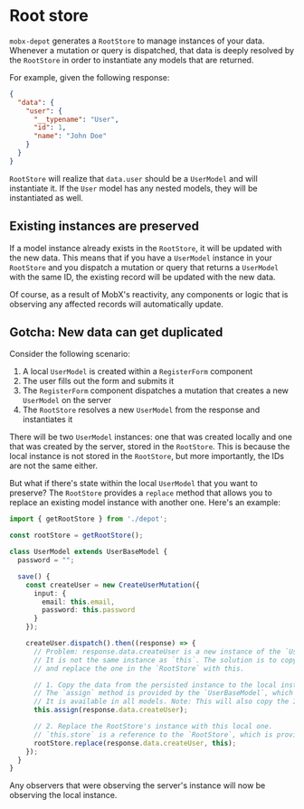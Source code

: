 
# Root store

`mobx-depot` generates a `RootStore` to manage instances of your data. Whenever a mutation or query is dispatched,
that data is deeply resolved by the `RootStore` in order to instantiate any models that are returned.

For example, given the following response:

```json
{
  "data": {
    "user": {
      "__typename": "User",
      "id": 1,
      "name": "John Doe"
    }
  }
}
```

`RootStore` will realize that `data.user` should be a `UserModel` and will instantiate it. If the `User` model
has any nested models, they will be instantiated as well.

## Existing instances are preserved

If a model instance already exists in the `RootStore`, it will be updated with the new data. This means that
if you have a `UserModel` instance in your `RootStore` and you dispatch a mutation or query that returns a `UserModel`
with the same ID, the existing record will be updated with the new data.

Of course, as a result of MobX's reactivity, any components or logic that is observing any affected records will
automatically update.

## Gotcha: New data can get duplicated

Consider the following scenario:

1. A local `UserModel` is created within a `RegisterForm` component
2. The user fills out the form and submits it
3. The `RegisterForm` component dispatches a mutation that creates a new `UserModel` on the server
4. The `RootStore` resolves a new `UserModel` from the response and instantiates it

There will be two `UserModel` instances: one that was created locally and one that was
created by the server, stored in the `RootStore`. This is because the local instance is not stored in the `RootStore`,
but more importantly, the IDs are not the same either.

But what if there's state within the local `UserModel` that you want to preserve? The `RootStore` provides a `replace`
method that allows you to replace an existing model instance with another one. Here's an example:

```ts
import { getRootStore } from './depot';

const rootStore = getRootStore();

class UserModel extends UserBaseModel {
  password = "";

  save() {
    const createUser = new CreateUserMutation({
      input: {
        email: this.email,
        password: this.password
      }
    });

    createUser.dispatch().then((response) => {
      // Problem: response.data.createUser is a new instance of the `UserModel` that the `RootStore` resolved.
      // It is not the same instance as `this`. The solution is to copy the data from the server's instance,
      // and replace the one in the `RootStore` with this.

      // 1. Copy the data from the persisted instance to the local instance.
      // The `assign` method is provided by the `UserBaseModel`, which is generated by `mobx-depot`.
      // It is available in all models. Note: This will also copy the ID of the server's instance.
      this.assign(response.data.createUser);

      // 2. Replace the RootStore's instance with this local one.
      // `this.store` is a reference to the `RootStore`, which is provided by the `UserBaseModel`.
      rootStore.replace(response.data.createUser, this);
    });
  }
}
```

Any observers that were observing the server's instance will now be observing the local instance.
